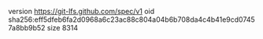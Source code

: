 version https://git-lfs.github.com/spec/v1
oid sha256:eff5dfeb6fa2d0968a6c23ac88c804a04b6b708da4c4b41e9cd07457a8bb9b52
size 8314
